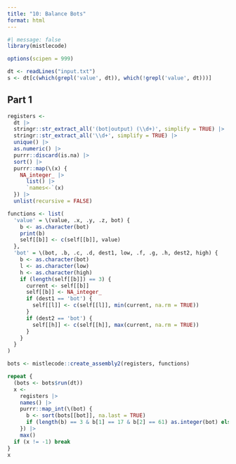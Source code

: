 ```yaml
---
title: "10: Balance Bots"
format: html
---
```


```r
#| message: false
library(mistlecode)

options(scipen = 999)
```

```r
dt <- readLines("input.txt")
s <- dt[c(which(grepl('value', dt)), which(!grepl('value', dt)))]
```

## Part 1

```r
registers <-
  dt |>
  stringr::str_extract_all('(bot|output) (\\d+)', simplify = TRUE) |>
  stringr::str_extract_all('\\d+', simplify = TRUE) |>
  unique() |>
  as.numeric() |>
  purrr::discard(is.na) |>
  sort() |>
  purrr::map(\(x) {
    NA_integer_ |>
      list() |>
      `names<-`(x)
  }) |>
  unlist(recursive = FALSE)

functions <- list(
  'value' = \(value, .x, .y, .z, bot) {
    b <- as.character(bot)
    print(b)
    self[[b]] <- c(self[[b]], value)
  },
  'bot' = \(bot, .b, .c, .d, dest1, low, .f, .g, .h, dest2, high) {
    b <- as.character(bot)
    l <- as.character(low)
    h <- as.character(high)
    if (length(self[[b]]) == 3) {
      current <- self[[b]]
      self[[b]] <- NA_integer_
      if (dest1 == 'bot') {
        self[[l]] <- c(self[[l]], min(current, na.rm = TRUE))
      }
      if (dest2 == 'bot') {
        self[[h]] <- c(self[[h]], max(current, na.rm = TRUE))
      }
    }
  }
)

bots <- mistlecode::create_assembly2(registers, functions)

repeat {
  (bots <- bots$run(dt))
  x <-
    registers |>
    names() |>
    purrr::map_int(\(bot) {
      b <- sort(bots[[bot]], na.last = TRUE)
      if (length(b) == 3 & b[1] == 17 & b[2] == 61) as.integer(bot) else -1
    }) |>
    max()
  if (x != -1) break
}
x
```
